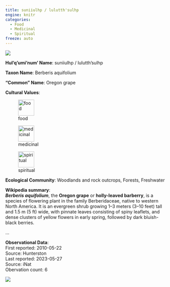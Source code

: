 ```yaml
---
title: suniiulhp / lulutth'sulhp
engine: knitr
categories:
  - Food
  - Medicinal
  - Spiritual
freeze: auto
---
```

![](https://static.inaturalist.org/photos/33215492/medium.jpeg){fig-alt="suniiulhp / lulutth'sulhp - Oregon grape"}

**Hul'q'umi'num' Name**: suniiulhp / lulutth'sulhp

**Taxon Name**: Berberis aquifolium

**"Common" Name**: Oregon grape

**Cultural Values**:  

::: {layout-nrow=1 style="width:60%"}
![food](/files/food.svg){width=50px}

![medicinal](/files/medicinal.svg){width=50px}

![spiritual](/files/spiritual.svg){width=50px}
:::

**Ecological Community**: Woodlands and rock outcrops, Forests, Freshwater

**Wikipedia summary**:  
<i><b>Berberis aquifolium</b></i>, the <b>Oregon grape</b> or <b>holly-leaved barberry</b>, is a species of flowering plant in the family Berberidaceae, native to western North America. It is an evergreen shrub growing 1–3 meters (3–10 feet) tall and 1.5&#160;m (5&#160;ft) wide, with pinnate leaves consisting of spiny leaflets, and dense clusters of yellow flowers in early spring, followed by dark bluish-black berries.</p><p class="mw-empty-elt"></p>...

**Observational Data**:   
First reported: 2010-05-22  
Source: Hunterston  
Last reported: 2023-05-27  
Source: iNat  
Obervation count: 6

![](community_dist.png)
